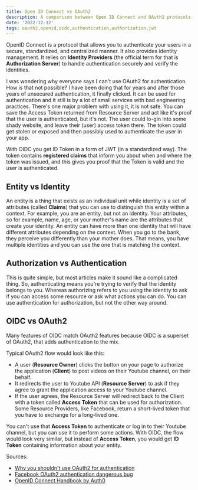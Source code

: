 ```yaml
---
title: Open ID Connect vs OAuth2
description: A comparison between Open ID Connect and OAuth2 protocols. Learn about the differences between authentication and authorization and why you shouldn't use OAuth2 for authentication or identity management
date: '2022-12-12'
tags: oauth2,openid,oidc,authentication,authorization,jwt
---
```


OpenID Connect is a protocol that allows you to authenticate your users in a secure, standardized, and centralized manner. It also provides identity management. It relies on **Identity Providers** (the official term for that is **Authorization Server**) to handle authentication securely and verify the identities. 

I was wondering why everyone says I can't use OAuth2 for authentication. How is that not possible? I have been doing that for years and after those years of unsecured authentication, it finally clicked.
It can be used for authentication and it still is by a lot of small services with bad engineering practices. There's one major problem with using it, it is not safe. You can save the Access Token returned from Resource Server and act like it's proof that the user is authenticated, but it's not. The user could lo-gin into some shady website, and leave their (user) access token there. The token could get stolen or exposed and then possibly used to authenticate the user in your app.

With OIDC you get ID Token in a form of JWT (in a standardized way). The token contains **registered claims** that inform you about when and where the token was issued, and this gives you proof that the Token is valid and the user is authenticated.  


## Entity vs Identity

An entity is a thing that exists as an individual unit while identity is a set of attributes (called **Claims**) that you can use to distinguish this entity within a context. For example, you are an entity, but not an identity. Your attributes, so for example, name, age, or your mother's name are the attributes that create your identity. 
An entity can have more than one identity that will have different attributes depending on the context. When you go to the bank, they perceive you differently than your mother does. That means, you have multiple identities and you can use the one that is matching the context.

## Authorization vs Authentication

This is quite simple, but most articles make it sound like a complicated thing. So, authenticating means you're trying to verify that the identity belongs to you. Whereas authorizing refers to you using the identity to ask if you can access some resource or ask what actions you can do. You can use authentication for authorization, but not the other way around. 

## OIDC vs OAuth2

Many features of OIDC match OAuth2 features because OIDC is a superset of OAuth2, that adds authentication to the mix.

Typical OAuth2 flow would look like this:
- A user (**Resource Owner**) clicks the button on your page to authorize the application (**Client**) to post videos on their Youtube channel, on their behalf.
- It redirects the user to Youtube API (**Resource Server**) to ask if they agree to grant the application access to your Youtube channel.
- If the user agrees, the Resource Server will redirect back to the Client with a token called **Access Token** that can be used for authorization. Some Resource Providers, like Facebook, return a short-lived token that you have to exchange for a long-lived one. 

You can't use that **Access Token** to authenticate or log in to their Youtube channel, but you can use it to perform some actions. With OIDC, the flow would look very similar, but instead of **Access Token**, you would get **ID Token** containing information about your entity.

Sources:

- [Why you shouldn't use OAuth2 for authentication](http://www.thread-safe.com/2012/01/problem-with-oauth-for-authentication.html)
- [Facebook OAuth2 authentication dangerous bug](http://blog.intothesymmetry.com/2014/04/oauth-2-how-i-have-hacked-facebook.html)
- [OpenID Connect Handbook by Auth0](https://auth0.com/resources/ebooks/the-openid-connect-handbook)


